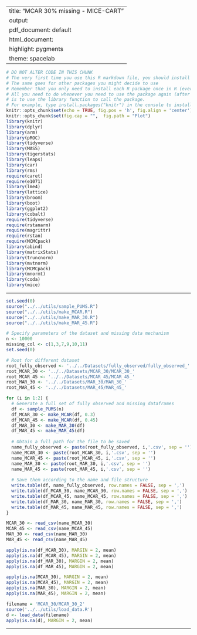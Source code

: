 
---
title: "MCAR 30% missing - MICE-CART"
output:
  pdf_document: default
  html_document:
    highlight: pygments
    theme: spacelab
---

```r
# DO NOT ALTER CODE IN THIS CHUNK
# The very first time you use this R markdown file, you should install each of the packages below.
# The same goes for other packages you might decide to use
# Remember that you only need to install each R package once in R (ever -- unless you change computers).
# All you need to do whenever you need to use the package again (after restarting the R session),
# is to use the library function to call the package.
# For example, type install.packages("knitr") in the console to install the knitr package. 
knitr::opts_chunk$set(echo = TRUE, fig.pos = 'h', fig.align = 'center')
knitr::opts_chunk$set(fig.cap = "",  fig.path = "Plot")
library(knitr)
library(dplyr)
library(arm)
library(pROC)
library(tidyverse)
library(MASS)
library(tigerstats)
library(leaps)
library(car)
library(rms)
require(caret)
require(e1071)
library(lme4) 
library(lattice)
library(broom)
library(boot)
library(ggplot2)
library(cobalt)
require(tidyverse)
require(rstanarm)
require(magrittr)
require(rstan)
require(MCMCpack)
library(abind)
library(matrixStats)
library(truncnorm)
library(mvtnorm)
library(MCMCpack)
library(mnormt)
library(coda)
library(mice)
```

* * *

```r
set.seed(0)
source("../../utils/sample_PUMS.R")
source("../../utils/make_MCAR.R")
source("../../utils/make_MAR_30.R")
source("../../utils/make_MAR_45.R")

# Specify parameters of the dataset and missing data mechanism
n <- 10000
missing_col <- c(1,3,7,9,10,11)
set.seed(0)

# Root for different dataset
root_fully_observed <- '../../Datasets/fully_observed/fully_observed_'
root_MCAR_30 <- '../../Datasets/MCAR_30/MCAR_30_'
root_MCAR_45 <- '../../Datasets/MCAR_45/MCAR_45_'
root_MAR_30 <- '../../Datasets/MAR_30/MAR_30_'
root_MAR_45 <- '../../Datasets/MAR_45/MAR_45_'

for (i in 1:2) {
  # Generate a full set of fully observed and missing dataframes
  df <- sample_PUMS(n)
  df_MCAR_30 <- make_MCAR(df, 0.3)
  df_MCAR_45 <- make_MCAR(df, 0.45)
  df_MAR_30 <- make_MAR_30(df)
  df_MAR_45 <- make_MAR_45(df)
  
  # Obtain a full path for the file to be saved
  name_fully_observed <- paste(root_fully_observed, i,'.csv', sep = '')
  name_MCAR_30 <- paste(root_MCAR_30, i,'.csv', sep = '')
  name_MCAR_45 <- paste(root_MCAR_45, i,'.csv', sep = '')
  name_MAR_30 <- paste(root_MAR_30, i,'.csv', sep = '')
  name_MAR_45 <- paste(root_MAR_45, i,'.csv', sep = '')
  
  # Save them according to the name and file structure
  write.table(df, name_fully_observed, row.names = FALSE, sep = ',')
  write.table(df_MCAR_30, name_MCAR_30, row.names = FALSE, sep = ',')
  write.table(df_MCAR_45, name_MCAR_45, row.names = FALSE, sep = ',')
  write.table(df_MAR_30, name_MAR_30, row.names = FALSE, sep = ',')
  write.table(df_MAR_45, name_MAR_45, row.names = FALSE, sep = ',')
}
```

```r
MCAR_30 <- read_csv(name_MCAR_30)
MCAR_45 <- read_csv(name_MCAR_45)
MAR_30 <- read_csv(name_MAR_30)
MAR_45 <- read_csv(name_MAR_45)
```

```r
apply(is.na(df_MCAR_30), MARGIN = 2, mean)
apply(is.na(df_MCAR_45), MARGIN = 2, mean)
apply(is.na(df_MAR_30), MARGIN = 2, mean)
apply(is.na(df_MAR_45), MARGIN = 2, mean)

```

```r
apply(is.na(MCAR_30), MARGIN = 2, mean)
apply(is.na(MCAR_45), MARGIN = 2, mean)
apply(is.na(MAR_30), MARGIN = 2, mean)
apply(is.na(MAR_45), MARGIN = 2, mean)
```

```r
filename = 'MCAR_30/MCAR_30_2'
source('../../utils/load_data.R')
d <- load_data(filename)
apply(is.na(d), MARGIN = 2, mean)
```

* * *



